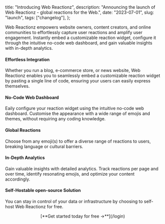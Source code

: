   title: "Introducing Web Reactionz",
  description:
    "Announcing the launch of Web Reactionz - global reactions for the Web.",
  date: "2023-07-01",
  slug: "launch",
  tags: ["changelog"],
};

Web Reactionz empowers website owners, content creators, and online communities to effortlessly capture user reactions and amplify user engagement. Instantly embed a customizable reaction widget, configure it through the intuitive no-code web dashboard, and gain valuable insights with in-depth analytics.

#### Effortless Integration

Whether you run a blog, e-commerce store, or news website, Web Reactionz enables you to seamlessly embed a customizable reaction widget by pasting a single line of code, ensuring your users can easily express themselves.

#### No-Code Web Dashboard

Eaily configure your reaction widget using the intuitive no-code web dashboard. Customise the appearance with a wide range of emojis and themes, without requiring any coding knowledge.

#### Global Reactions

Choose from any emoji(s) to offer a diverse range of reactions to users, breaking language or cultural barriers.

#### In-Depth Analytics

Gain valuable insights with detailed analytics. Track reactions per page and over time, identify resonating emojis, and optimize your content accordingly.

#### Self-Hostable open-source Solution

You can stay in control of your data or infrastructure by choosing to self-host Web Reactionz for free.

<p align="center">[**Get started today for free &rarr;**](/login)</p>
